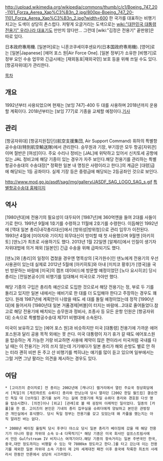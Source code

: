 http://upload.wikimedia.org/wikipedia/commons/thumb/c/c1/Boeing_747_20-1101_Forza_Aerea_Xap%C3%B3n_2.jpg/800px-Boeing_747_20-1101_Forza_Aerea_Xap%C3%B3n_2.jpg?width=600
한 국가를 대표하는 비행기 치고는 도색이 상당히 촌스럽다. 저렇게 오글거리는 도색으로는 [[wiki:"대한민국 대통령 전용기" 우리나라 대표기]]도 만만치 않다만... 그런데 [wiki:"김정은 전용기" 끝판왕]은 따로 있다.

{{{#!html
<iframe width="420" height="315" src="//www.youtube.com/embed/a9tFOb811xk" frameborder="0" allowfullscreen></iframe>
}}}
日本政府專用機. [일본어]로는 니혼코쿠세이후센요키(日本国政府専用機). [영어]로는 [일본|Japanese] [에어 포스 원|Air Force One]. [일본 정부]가 소유한 [비행기]로 정부 요인 수송 업무와 긴급시에는 [재외동포|재외국민] 보호 등을 위해 쓰일 수도 있다. [항공자위대]가 관리한다.

[[목차]]
== 개요 ==
1992년부터 사용되었으며 현재는 [보잉 747]-400 두 대를 사용하며 2018년까지 운용할 계획이다.
2018년부터는 [보잉 777]로 기종을 교체할 예정이다.[http://www.hankookilbo.com/v/6611d4b8b58344aa9fd2450ce647c1c7 기사]
== 관리 ==
[항공자위대] [항공지원집단](航空支援集団, Air Support Command) 휘하의 특별항공수송대(特別航空輸送隊)에서 관리한다. 승무원과 기장, 부기장은 모두 항공[자위관]이며 절반은 [여성]이다. 주요 수리나 정비는 [JAL]에 위탁하고 있어서 신치토세 공항에 있는 JAL 정비고에 해당 기종이 있는 경우가 자주 보인다.해당 전용기를 관리하는 특별항공수송대의 수송대장[* 정확한 일본 내 명칭은 사령이라고 한다.]의 계급은 [대령]급에 해당되는 1등 공좌이다. 실제 기장 등은 중령급에 해당되는 2등공좌인 것으로 보인다.

http://www.mod.go.jp/asdf/sag/img/gallery/JASDF_SAG_LOGO_SAG_s.gif
[http://www.mod.go.jp/asdf/sag/index2.html 특별항공수송대 홈페이지]
== 역사 ==
[1980년대]에 전용기의 필요성이 대두되어 [1987년]에 360억엔을 들여 2대를 사들이기로 한다. 1991년 9월에 1호기를 수령하고 11월에 2호기를 수령한다. 이듬해인 1992년에 [역대 일본 총리|내각총리대신]에서 [방위성|방위청]으로 관리 임무가 이전된다. 1993년 4월에 [미야자와 기이치] 외무대신이 방미할 때 첫 사용했으며 9월엔 [아키히토] [덴노]가 최초로 사용하기도 했다. 2013년 1월 22일엔 [알제리]에서 인질이 생기자 자위대법에 의거 재외 [일본인] 긴급 수송을 위해 급파되기도 했다.

[덴노]와 [총리]의 일정이 겹쳤을 경우엔 명목상의 [국가원수]인 덴노에게 전용기의 우선 사용권이 있는데 실제로 2012년 5월에 [아키히토]와 아내 [미치코 황후]가 [영국]을 국빈 방문하는 바람에 [미국]의 캠프 데이비드에 방문할 예정이었던 [노다 요시히코] 당시 총리는 [전일본공수]의 비행기를 임대해서 미국으로 가야만 했다.

해당 기종의 구입은 총리측 예산으로 도입한 것으로서 해당 전용기는 정, 부로 두 기를 돌리고 있지만 일본 내에서는 예비기로 한 대를 더 도입해야 한다고 주장하는 경우도 꽤 있다. 원래 1987년에 계획안이 나왔을 때도 세 대를 돌릴 예정이었는데 정작 [1990년대]에 들어서자 [1980년대 일본 거품경제|버블]이 터지는 바람에...2대로 줄어들었다.참고로 해당 전용기에 배치되는 승무원과 정비사, 조종사 등 모든 운항 인원은 [항공자위대] 소속으로 특별항공수송대 제701 비행대에 소속된다.

미국이 보유하고 있는 [에어 포스 원]과 비슷하지만 미국 [대통령] 전용기에 가까운 에어포스원과 달리 공용 목적 외에는 못 쓴다. 미국 대통령이 자기 휴가 갈 때도 에어포스원을 탑승하는 게 가능한 거랑 비교하면 사용에 제약이 많은 편이라서 미국처럼 국내를 다닐 때는 이 전용기는 거의 쓰지 않는데 거기에다가 일본 총리가 해외 순방도 별로 안 하는 터라 괜히 비싼 돈 주고 산 비행기를 썩히냐는 얘기를 많이 듣고 있으며 일부에서는 그럴 거면 그냥 팔라는 의견을 제시하는 경우도 있다.

== 여담 ==
 * [고이즈미 준이치로] 전 총리는 2002년에 [캐나다] 캘거리에서 열린 주요국 정상회담에서 [독일]의 [게르하르트 슈뢰더] 총리와 만났는데 당시 열리던 [2002 한일 월드컵] 결승전인 독일 대 [브라질] 경기를 보러 가는 길에 전용기에 독일 슈뢰더 총리와 경호원 다섯 명을 탑승시켰다. [의전]이나 [외교] [관례]로 볼 때 굉장히 이례적인 일이었다. 일종의 [카풀]을 한 셈. 고이즈미 본인은 기내의 총리 집무실을 슈뢰더에게 양보하고 본인은 관방장관 개인실에서 휴식했다. 당시 독일 정부는 전용기를 갖고 있었는데 왜 카풀을 했는지는 아직 알려진 바는 없다.

 * 2008년 베이징 올림픽 당시 후쿠다 야스오 당시 일본 총리가 베이징에 갔을 때 해당 전용기가 아니라 항공 자위대 소속 U-4 다목적기[* 해당 기종은 미국 회사인 걸프스트림사에서 만든 Gulfstream IV 비지니스 여객기이다.해당 기종의 항속거리는 일본 주변국인 한국,중국,대만 정도까지는 비행할 수 있는 약 7800km 정도라고 한다.]를 타고 갔는데 이는 전용기를 제외한 일본 자위대 소속 기종이 제 2차 세계대전 패전 이후 중국에 착륙한 최초의 사례라서 한동안 언론에서 상당히 시끄러웠다.
